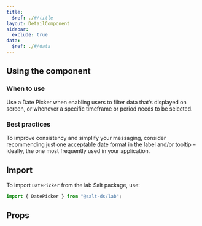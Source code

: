 ```yaml
---
title:
  $ref: ./#/title
layout: DetailComponent
sidebar:
  exclude: true
data:
  $ref: ./#/data
---
```


## Using the component

### When to use

Use a Date Picker when enabling users to filter data that’s displayed on screen, or whenever a specific timeframe or period needs to be selected.

### Best practices

To improve consistency and simplify your messaging, consider recommending just one acceptable date format in the label and/or tooltip – ideally, the one most frequently used in your application.

## Import

To import `DatePicker` from the lab Salt package, use:

```js
import { DatePicker } from "@salt-ds/lab";
```

## Props

<PropsTable packageName="lab" componentName="DatePicker" />
